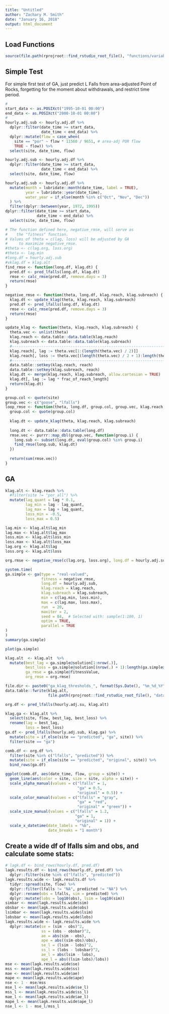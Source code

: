 ```yaml
---
title: "Untitled"
author: "Zachary M. Smith"
date: "January 16, 2018"
output: html_document
---
```



## Load Functions

```r
source(file.path(rprojroot::find_rstudio_root_file(), "functions/variable_lagk_func.R"))
```

## Simple Test

For simple first test of GA, just predict L Falls from area-adjusted Point of Rocks, forgetting for the moment about withdrawals, and restrict time period.
```r
# 
start_data <- as.POSIXct("1995-10-01 00:00")
end_data <- as.POSIXct("2000-10-01 00:00")
#
hourly.adj.sub <- hourly.adj.df %>%
  dplyr::filter(date_time >= start_data, 
                date_time < end_data) %>%
  dplyr::mutate(flow = case_when(
    site == "por" ~ flow * 11560 / 9651, # area-adj POR flow
    TRUE ~ flow)) %>% 
  select(site, date_time, flow)

hourly.adj.sub <- hourly.adj.df %>%
  dplyr::filter(date_time >= start_data, 
                date_time < end_data) %>%
  select(site, date_time, flow)

hourly.adj.sub <- hourly.adj.df %>%
  mutate(month = lubridate::month(date_time, label = TRUE),
         year = lubridate::year(date_time),
         water_year = if_else(month %in% c("Oct", "Nov", "Dec"))
  ) %>% 
  filter(dplyr::between(year, 1972, 1995))
dplyr::filter(date_time >= start_data, 
              date_time < end_data) %>%
  select(site, date_time, flow)
```

```r
# The function defined here, negative_rmse, will serve as 
#    the "fitness" function.
# Values of theta = c(lag, loss) will be adjusted by GA 
#     to maximize negative_rmse.
#theta <- c(lag.org, loss.org)
#theta <- lag.min
#long.df = hourly.adj.sub
#vklag.df = klag.alt
find_rmse <- function(long.df, klag.dt) {
  pred.df <- pred_lfalls(long.df, klag.dt)
  rmse <- calc_rmse(pred.df, remove.days = 3)
  return(rmse)
}
```

```r
negative_rmse <- function(theta, long.df, klag.reach, klag.subreach) {
  klag.dt <- update_klag(theta, klag.reach, klag.subreach)
  pred.df <- pred_lfalls(long.df, klag.dt)
  rmse <- calc_rmse(pred.df, remove.days = 3)
  return(rmse)
}
```


```r
update_klag <- function(theta, klag.reach, klag.subreach) {
  theta.vec <- unlist(theta)
  klag.reach <- data.table::data.table(klag.reach)
  klag.subreach <- data.table::data.table(klag.subreach)
  #----------------------------------------------------------------------------
  klag.reach[, lag := theta.vec[1:(length(theta.vec) / 2)]]
  klag.reach[, loss := theta.vec[(length(theta.vec) / 2 + 1):length(theta.vec)]]
  #----------------------------------------------------------------------------
  data.table::setkey(klag.reach, reach)
  data.table::setkey(klag.subreach, reach)
  klag.dt <- merge(klag.reach, klag.subreach, allow.cartesian = TRUE)
  klag.dt[, lag := lag * frac_of_reach_length]
  return(klag.dt)
}
```

```r
group.col <- quote(site)
group.vec <- c("goose", "lfalls")
loop_rmse <- function(theta, long.df, group.col, group.vec, klag.reach, klag.subreach) {
  group.col <- quote(group.col)
  
  klag.dt <- update_klag(theta, klag.reach, klag.subreach)
  
  long.dt <- data.table::data.table(long.df)
  rmse.vec <- purrr::map_dbl(group.vec, function(group.i) {
    long.sub <- subset(long.dt, eval(group.col) %in% group.i)
    find_rmse(long.sub, klag.dt)
  })
  
  return(sum(rmse.vec))
}
```


## GA

```r
klag.alt <- klag.reach %>%  
  #filter(site != "por_all") %>% 
  mutate(lag_quant = lag * 0.1,
         lag_min = lag - lag_quant,
         lag_max = lag + lag_quant,
         loss_min = -0.5,
         loss_max = 0.5)

lag.min <- klag.alt$lag_min
lag.max <- klag.alt$lag_max
loss.min <- klag.alt$loss_min
loss.max <- klag.alt$loss_max
lag.org <- klag.alt$lag
loss.org <- klag.alt$loss
```

```r
org.rmse <- negative_rmse(c(lag.org, loss.org), long.df = hourly.adj.sub, klag.reach, klag.subreach)
```


```r
system.time(
ga.simple <- ga(type = "real-valued",
                fitness = negative_rmse,
                long.df = hourly.adj.sub,
                klag.reach = klag.reach,
                klag.subreach = klag.subreach,
                min = c(lag.min, loss.min),
                max = c(lag.max, loss.max),
                run  = 20,
                maxiter = 2,
                seed = 84,  # Selected with: sample(1:100, 1)
                optim = TRUE,
                parallel = TRUE
)
)
summary(ga.simple)
```

```r
plot(ga.simple)
```

```r
klag.alt  <- klag.alt  %>% 
  mutate(best_lag = ga.simple@solution[1:nrow(.)],
         best_loss = ga.simple@solution[(nrow(.) + 1):length(ga.simple@solution)],
         ga_rmse = ga.simple@fitnessValue,
         org_rmse = org.rmse)

file.dir <- paste0("ga_klag_thresholds_", format(Sys.Date(), "%m_%d_%Y"), ".csv")
data.table::fwrite(klag.alt,
                   file.path(rprojroot::find_rstudio_root_file(), "data/parameters", file.dir))

```

```r
org.df <- pred_lfalls(hourly.adj.su, klag.alt)
```

```r
klag.ga <- klag.alt %>% 
  select(site, flow, best_lag, best_loss) %>% 
  rename(lag = best_lag,
         loss = best_loss)
ga.df <- pred_lfalls(hourly.adj.sub, klag.ga) %>% 
  mutate(site = if_else(site == "predicted", "ga", site)) %>% 
  filter(site == "ga")
```

```r
comb.df <- org.df %>% 
  filter(site %in% c("lfalls", "predicted")) %>% 
  mutate(site = if_else(site == "predicted", "original", site)) %>% 
  bind_rows(ga.df)
```

```r
ggplot(comb.df, aes(date_time, flow, group = site)) +
  geom_line(aes(color = site, size = site, alpha = site)) +
  scale_alpha_manual(values = c("lfalls" = 1,
                                "ga" = 0.5,
                                "original" = 0.5)) +
  scale_color_manual(values = c("lfalls" = "gray",
                                "ga" = "red",
                                "original" = "green")) +
  scale_size_manual(values = c("lfalls" = 1.2,
                               "ga" = 1,
                               "original" = 1)) +
  scale_x_datetime(date_labels = "%b",
                   date_breaks = "1 month")
```


## Create a wide df of lfalls sim and obs, and calculate some stats:

```r
# lagk.df <- bind_rows(hourly.df, pred.df)
lagk.results.df <- bind_rows(hourly.df, pred.df) %>%
  dplyr::filter(site %in% c("lfalls", "predicted"))
lagk.results.wide <- lagk.results.df %>%
  tidyr::spread(site, flow) %>%
  dplyr::filter(lfalls != "NA", predicted != "NA") %>%
  dplyr::rename(obs = lfalls, sim = predicted) %>%
  dplyr::mutate(lobs = log10(obs), lsim = log10(sim))
simbar <- mean(lagk.results.wide$sim)
obsbar <- mean(lagk.results.wide$obs)
lsimbar <- mean(lagk.results.wide$lsim)
lobsbar <- mean(lagk.results.wide$lobs)
lagk.results.wide <- lagk.results.wide %>%
  dplyr::mutate(se = (sim - obs)^2, 
                ss = (obs - obsbar)^2,
                ae = abs(sim - obs),
                ape = abs((sim-obs)/obs),
                se_l = (lsim - lobs)^2, 
                ss_l = (lobs - lobsbar)^2,
                ae_l = abs(lsim - lobs),
                ape_l = abs((lsim-lobs)/lobs))
mse <- mean(lagk.results.wide$se)
mss <- mean(lagk.results.wide$ss)
mae <- mean(lagk.results.wide$ae)
mape <- mean(lagk.results.wide$ape)
nse <- 1 - mse/mss
mse_l <- mean(lagk.results.wide$se_l)
mss_l <- mean(lagk.results.wide$ss_l)
mae_l <- mean(lagk.results.wide$ae_l)
mape_l <- mean(lagk.results.wide$ape_l)
nse_l <- 1 - mse_l/mss_l

```
## 
